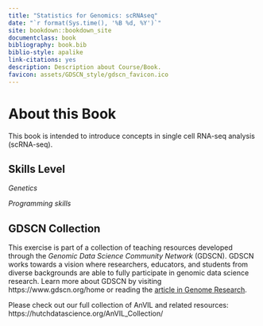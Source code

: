 ```yaml
---
title: "Statistics for Genomics: scRNAseq"
date: "`r format(Sys.time(), '%B %d, %Y')`"
site: bookdown::bookdown_site
documentclass: book
bibliography: book.bib
biblio-style: apalike
link-citations: yes
description: Description about Course/Book.
favicon: assets/GDSCN_style/gdscn_favicon.ico
---
```


# About this Book {-}

This book is intended to introduce concepts in single cell RNA-seq analysis (scRNA-seq).

## Skills Level {-} 

::: {.notice}
_Genetics_
<!-- **Intermediate**: some genetics knowledge needed -->

_Programming skills_
<!-- **Beginner**: some programming experience helpful -->
:::

## GDSCN Collection {-}

This exercise is part of a collection of teaching resources developed through the *Genomic Data Science Community Network* (GDSCN). GDSCN works towards a vision where researchers, educators, and students from diverse backgrounds are able to fully participate in genomic data science research.  Learn more about GDSCN by visiting https://www.gdscn.org/home or reading the [article in Genome Research](https://doi.org/10.1101/gr.276496.121).

Please check out our full collection of AnVIL and related resources: https://hutchdatascience.org/AnVIL_Collection/
